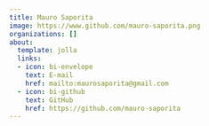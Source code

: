 ```yaml
---
title: Mauro Saporita
image: https://www.github.com/mauro-saporita.png
organizations: []
about:
  template: jolla
  links:
  - icon: bi-envelope
    text: E-mail
    href: mailto:maurosaporita@gmail.com
  - icon: bi-github
    text: GitHub
    href: https://github.com/mauro-saporita
---
```


